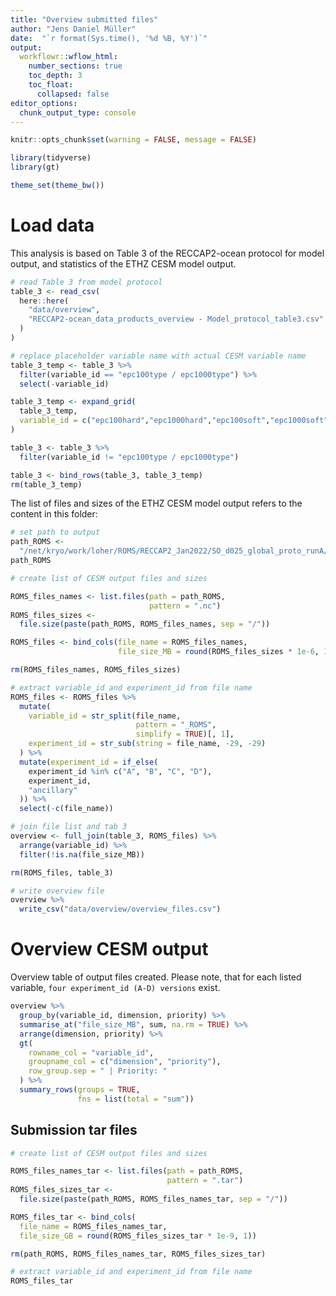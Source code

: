 ```yaml
---
title: "Overview submitted files"
author: "Jens Daniel Müller"
date:  "`r format(Sys.time(), '%d %B, %Y')`"
output: 
  workflowr::wflow_html:
    number_sections: true
    toc_depth: 3
    toc_float:
      collapsed: false
editor_options:
  chunk_output_type: console
---
```


```r
knitr::opts_chunk$set(warning = FALSE, message = FALSE)
```

```r
library(tidyverse)
library(gt)
```

```r
theme_set(theme_bw())
```

# Load data

This analysis is based on Table 3 of the RECCAP2-ocean protocol for model output, and statistics of the ETHZ CESM model output.

```r

# read Table 3 from model protocol
table_3 <- read_csv(
  here::here(
    "data/overview",
    "RECCAP2-ocean_data_products_overview - Model_protocol_table3.csv"
  )
)

# replace placeholder variable name with actual CESM variable name
table_3_temp <- table_3 %>% 
  filter(variable_id == "epc100type / epc1000type") %>% 
  select(-variable_id)

table_3_temp <- expand_grid(
  table_3_temp,
  variable_id = c("epc100hard","epc1000hard","epc100soft","epc1000soft")
)

table_3 <- table_3 %>% 
  filter(variable_id != "epc100type / epc1000type")

table_3 <- bind_rows(table_3, table_3_temp)
rm(table_3_temp)

```


The list of files and sizes of the ETHZ CESM model output refers to the content in this folder:

```r

# set path to output
path_ROMS <-
  "/net/kryo/work/loher/ROMS/RECCAP2_Jan2022/SO_d025_global_proto_runA/submit_20220404"
path_ROMS

# create list of CESM output files and sizes

ROMS_files_names <- list.files(path = path_ROMS,
                               pattern = ".nc")
ROMS_files_sizes <-
  file.size(paste(path_ROMS, ROMS_files_names, sep = "/"))

ROMS_files <- bind_cols(file_name = ROMS_files_names,
                        file_size_MB = round(ROMS_files_sizes * 1e-6, 1))

rm(ROMS_files_names, ROMS_files_sizes)

# extract variable_id and experiment_id from file name
ROMS_files <- ROMS_files %>%
  mutate(
    variable_id = str_split(file_name,
                            pattern = "_ROMS",
                            simplify = TRUE)[, 1],
    experiment_id = str_sub(string = file_name, -29, -29)
  ) %>%
  mutate(experiment_id = if_else(
    experiment_id %in% c("A", "B", "C", "D"),
    experiment_id,
    "ancillary"
  )) %>%
  select(-c(file_name))

```

```r

# join file list and tab 3
overview <- full_join(table_3, ROMS_files) %>%
  arrange(variable_id) %>% 
  filter(!is.na(file_size_MB))

rm(ROMS_files, table_3)

# write overview file
overview %>%
  write_csv("data/overview/overview_files.csv")

```

# Overview CESM output

Overview table of output files created. Please note, that for each listed variable, `four experiment_id (A-D) versions` exist.

```r

overview %>% 
  group_by(variable_id, dimension, priority) %>% 
  summarise_at("file_size_MB", sum, na.rm = TRUE) %>% 
  arrange(dimension, priority) %>% 
  gt(
    rowname_col = "variable_id",
    groupname_col = c("dimension", "priority"),
    row_group.sep = " | Priority: "
  ) %>%
  summary_rows(groups = TRUE,
               fns = list(total = "sum"))

```

## Submission tar files

```r

# create list of CESM output files and sizes

ROMS_files_names_tar <- list.files(path = path_ROMS,
                                   pattern = ".tar")
ROMS_files_sizes_tar <-
  file.size(paste(path_ROMS, ROMS_files_names_tar, sep = "/"))

ROMS_files_tar <- bind_cols(
  file_name = ROMS_files_names_tar,
  file_size_GB = round(ROMS_files_sizes_tar * 1e-9, 1))

rm(path_ROMS, ROMS_files_names_tar, ROMS_files_sizes_tar)

# extract variable_id and experiment_id from file name
ROMS_files_tar


```
